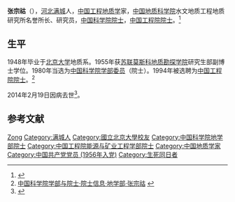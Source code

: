 {{Infobox person
| 姓名     = 张宗祜
| 图像     = 
| 图像替代 = 
| 图像说明 = 
| 出生日期 = 1926年2月19日
| 出生地   = {{ROC-1912|直隶省}}[[满城区|满城县]]
| 死亡日期 = {{Death date and age|2014|2|19|1926|2|19}}
| 死亡地   = {{PRC}}[[上海市|上海市]]
| 国籍       = {{PRC}}
| 籍贯       = 
| 别名     = 
| 知名于   = 
| 职业     = [[工程地质学|工程地质学]]家
| 母校 = [[北京大学|北京大学]]
}}

'''张宗祜'''（{{bd|1926年|2月19日|2014年|2月19日|catIdx=Zhang}}），[[河北|河北]][[满城|满城]]人，[[中华人民共和国|中国]][[工程地质学|工程地质学]]家，[[中国地质科学院|中国地质科学院]]水文地质工程地质研究所名誉所长、研究员，[[中国科学院院士|中国科学院院士]]，[[中国工程院院士|中国工程院院士]]。<ref>{{Cite Q|Q67154151|url=http://www.cnki.com.cn/Article/CJFDTOTAL-DQXB200004002.htm}}</ref>

== 生平 ==
1948年毕业于[[北京大学|北京大学]]地质系。1955年获[[苏联|苏联]][[莫斯科地质勘探学院|莫斯科地质勘探学院]]研究生部副博士学位。1980年当选为[[中国科学院学部委员|中国科学院学部委员]]（院士）。1994年被选聘为[[中国工程院院士|中国工程院院士]]。<ref>[http://sourcedb.cas.cn/sourcedb_ad_cas/zw2/ysxx/dxb/ 中国科学院学部与院士·院士信息·地学部·张宗祜] {{webarchive|url=https://web.archive.org/web/20120426134225/http://sourcedb.cas.cn/sourcedb_ad_cas/zw2/ysxx/dxb/ |date=2012-04-26 }}</ref>

2014年2月19日因病去世<ref>{{cite news|title=河北省唯一两院院士张宗祜病逝|url=http://hebei.hebnews.cn/2014-02/20/content_3792579.htm|accessdate=2014-02-20|newspaper=河北新闻网|archive-date=2019-06-09|archive-url=https://web.archive.org/web/20190609155126/http://hebei.hebnews.cn/2014-02/20/content_3792579.htm}}</ref>。

== 参考文献 ==
{{reflist|30em}}

{{中国科学家小作品}}
{{中国科学院地学部院士}}
{{中国工程院能源与矿业工程学部院士}}

{{Authority control}}
{{DEFAULTSORT:Zhang张}}
[[Category:张姓|Zong]]
[[Category:满城人|Category:满城人]]
[[Category:國立北京大學校友|Category:國立北京大學校友]]
[[Category:中国科学院地学部院士|Category:中国科学院地学部院士]]
[[Category:中国工程院能源与矿业工程学部院士|Category:中国工程院能源与矿业工程学部院士]]
[[Category:中国地质学家|Category:中国地质学家]]
[[Category:中国共产党党员_(1956年入党)|Category:中国共产党党员 (1956年入党)]]
[[Category:生死同日者|Category:生死同日者]]